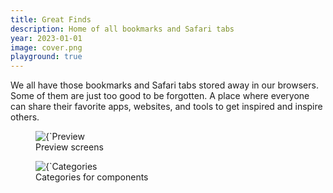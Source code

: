 ```yaml
---
title: Great Finds
description: Home of all bookmarks and Safari tabs
year: 2023-01-01
image: cover.png
playground: true
---
```


We all have those bookmarks and Safari tabs stored away in our browsers. Some of them are just too good to be forgotten. A place where everyone can share their favorite apps, websites, and tools to get inspired and inspire others.

<figure>
    <Image 
        src={`/images/projects/great-finds/preview-screens.png`}
        alt={`Preview screens`}
        width={593}
        height={305}
        priority
    />
    <figcaption>Preview screens</figcaption>
</figure>

<figure>
    <Image 
        src={`/images/projects/great-finds/categories.png`}
        alt={`Categories for components`}
        width={593}
        height={305}
        priority
    />
    <figcaption>Categories for components</figcaption>
</figure>